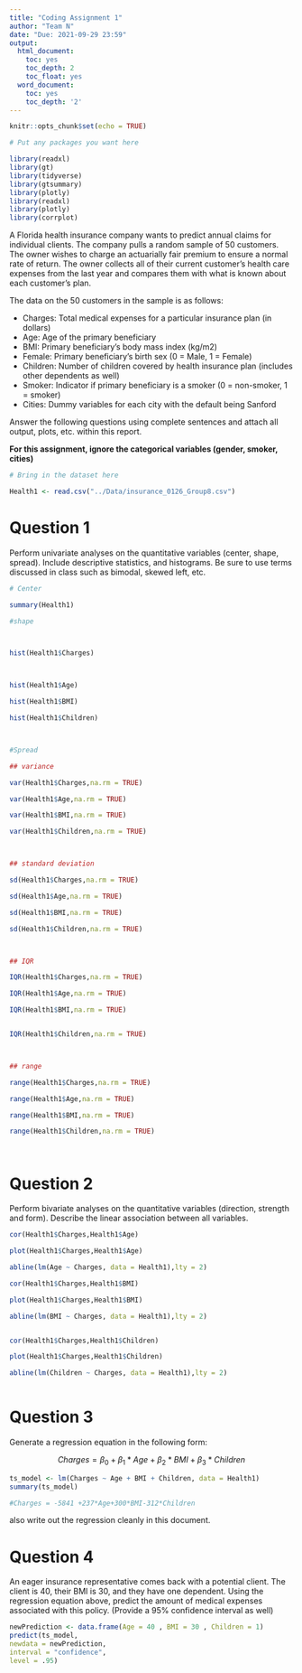 ```yaml
---
title: "Coding Assignment 1"
author: "Team N"
date: "Due: 2021-09-29 23:59"
output:
  html_document:
    toc: yes
    toc_depth: 2
    toc_float: yes
  word_document:
    toc: yes
    toc_depth: '2'
---
```


```r
knitr::opts_chunk$set(echo = TRUE)
```

```r
# Put any packages you want here

library(readxl)
library(gt)
library(tidyverse)
library(gtsummary)
library(plotly)
library(readxl)
library(plotly)
library(corrplot)

```


A Florida health insurance company wants to predict annual claims for individual clients. The company pulls a random sample of 50 customers. The owner wishes to charge an actuarially fair premium to ensure a normal rate of return. The owner collects all of their current customer’s health care expenses from the last year and compares them with what is known about each customer’s plan. 

The data on the 50 customers in the sample is as follows:

-	Charges: Total medical expenses for a particular insurance plan (in dollars)
-	Age: Age of the primary beneficiary
-	BMI: Primary beneficiary’s body mass index (kg/m2)
-	Female: Primary beneficiary’s birth sex (0 = Male, 1 = Female)
-	Children: Number of children covered by health insurance plan (includes other dependents as well)
-	Smoker: Indicator if primary beneficiary is a smoker (0 = non-smoker, 1 = smoker)
-	Cities: Dummy variables for each city with the default being Sanford

Answer the following questions using complete sentences and attach all output, plots, etc. within this report.


**For this assignment, ignore the categorical variables (gender, smoker, cities)**

```r
# Bring in the dataset here

Health1 <- read.csv("../Data/insurance_0126_Group8.csv")

```



# Question 1

Perform univariate analyses on the quantitative variables (center, shape, spread). Include descriptive statistics, and histograms. Be sure to use terms discussed in class such as bimodal, skewed left, etc.

```r

# Center 

summary(Health1)

#shape



hist(Health1$Charges)



hist(Health1$Age)

hist(Health1$BMI)

hist(Health1$Children)



#Spread 

## variance

var(Health1$Charges,na.rm = TRUE)

var(Health1$Age,na.rm = TRUE)

var(Health1$BMI,na.rm = TRUE)

var(Health1$Children,na.rm = TRUE)



## standard deviation

sd(Health1$Charges,na.rm = TRUE)

sd(Health1$Age,na.rm = TRUE)

sd(Health1$BMI,na.rm = TRUE)

sd(Health1$Children,na.rm = TRUE)



## IQR

IQR(Health1$Charges,na.rm = TRUE)

IQR(Health1$Age,na.rm = TRUE)

IQR(Health1$BMI,na.rm = TRUE)


IQR(Health1$Children,na.rm = TRUE)



## range

range(Health1$Charges,na.rm = TRUE)

range(Health1$Age,na.rm = TRUE)

range(Health1$BMI,na.rm = TRUE)

range(Health1$Children,na.rm = TRUE)




```

# Question 2

Perform bivariate analyses on the quantitative variables (direction, strength and form). Describe the linear association between all variables. 

```r

cor(Health1$Charges,Health1$Age)

plot(Health1$Charges,Health1$Age)

abline(lm(Age ~ Charges, data = Health1),lty = 2)

cor(Health1$Charges,Health1$BMI)

plot(Health1$Charges,Health1$BMI)

abline(lm(BMI ~ Charges, data = Health1),lty = 2)


cor(Health1$Charges,Health1$Children)

plot(Health1$Charges,Health1$Children)

abline(lm(Children ~ Charges, data = Health1),lty = 2)



```

# Question 3

Generate a regression equation in the following form:

$$Charges = \beta_{0}+\beta_{1}*Age+\beta_{2}*BMI+\beta_{3}*Children$$

```r

ts_model <- lm(Charges ~ Age + BMI + Children, data = Health1)
summary(ts_model)

#Charges = -5841 +237*Age+300*BMI-312*Children

```

also write out the regression cleanly in this document.

# Question 4

An eager insurance representative comes back with a potential client. The client is 40, their BMI is 30, and they have one dependent. Using the regression equation above, predict the amount of medical expenses associated with this policy. (Provide a 95% confidence interval as well)


```r

newPrediction <- data.frame(Age = 40 , BMI = 30 , Children = 1)
predict(ts_model,
newdata = newPrediction,
interval = "confidence",
level = .95)

```